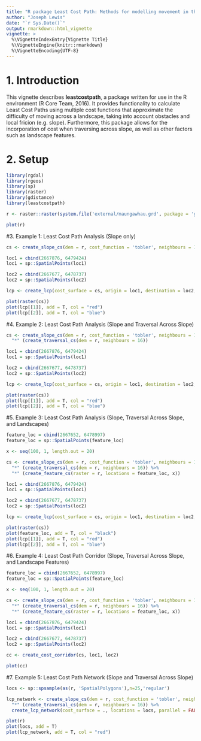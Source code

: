 ---
title: "R package Least Cost Path: Methods for modelling movement in the landscape"
author: "Joseph Lewis"
date: "`r Sys.Date()`"
output: rmarkdown::html_vignette
vignette: >
  %\VignetteIndexEntry{Vignette Title}
  %\VignetteEngine{knitr::rmarkdown}
  %\VignetteEncoding{UTF-8}
---

# 1. Introduction

This vignette describes <b>leastcostpath</b>, a package written for use in the R environment (R Core Team, 2016). It provides functionality to calculate Least Cost Paths using multiple cost functions that approximate the difficulty of moving across a landscape, taking into account obstacles and local fricion (e.g. slope). Furthermore, this package allows for the incorporation of cost when traversing across slope, as well as other factors such as landscape features. 

# 2. Setup

```{r libraries, echo = TRUE, message= FALSE, warning= FALSE}
library(rgdal)
library(rgeos)
library(sp)
library(raster)
library(gdistance)
library(leastcostpath)
```

```{r raster, echo = TRUE,  fig.height = 6, fig.width = 6, warning = FALSE}
r <- raster::raster(system.file('external/maungawhau.grd', package = 'gdistance'))

plot(r)
```

#3. Example 1: Least Cost Path Analysis (Slope only)

```{r slope_cs, echo = TRUE,  fig.height = 6, fig.width = 6, warning = FALSE}
cs <- create_slope_cs(dem = r, cost_function = 'tobler', neighbours = 16)
```

```{r lcp, echo = TRUE,  fig.height = 6, fig.width = 6, warning = FALSE}

loc1 = cbind(2667876, 6479424)
loc1 = sp::SpatialPoints(loc1)

loc2 = cbind(2667677, 6478737)
loc2 = sp::SpatialPoints(loc2)

lcp <- create_lcp(cost_surface = cs, origin = loc1, destination = loc2, directional = FALSE)

plot(raster(cs))
plot(lcp[[1]], add = T, col = "red")
plot(lcp[[2]], add = T, col = "blue")
```

#4. Example 2: Least Cost Path Analysis (Slope and Traversal Across Slope)

```{r slope_traverse_cs, echo = TRUE,  fig.height = 6, fig.width = 6, warning = FALSE}
cs <- create_slope_cs(dem = r, cost_function = 'tobler', neighbours = 16) %>%
  "*" (create_traversal_cs(dem = r, neighbours = 16))
```

```{r lcp_2, echo = TRUE,  fig.height = 6, fig.width = 6, warning = FALSE}

loc1 = cbind(2667876, 6479424)
loc1 = sp::SpatialPoints(loc1)

loc2 = cbind(2667677, 6478737)
loc2 = sp::SpatialPoints(loc2)

lcp <- create_lcp(cost_surface = cs, origin = loc1, destination = loc2, directional = FALSE)

plot(raster(cs))
plot(lcp[[1]], add = T, col = "red")
plot(lcp[[2]], add = T, col = "blue")
```

#5. Example 3: Least Cost Path Analysis (Slope, Traversal Across Slope, and Landscapes)

```{r slope_traverse_feature_cs, echo = TRUE,  fig.height = 6, fig.width = 6, warning = FALSE}
feature_loc = cbind(2667652, 6478997)
feature_loc = sp::SpatialPoints(feature_loc)

x <- seq(100, 1, length.out = 20)

cs <- create_slope_cs(dem = r, cost_function = 'tobler', neighbours = 16) %>%
  "*" (create_traversal_cs(dem = r, neighbours = 16)) %>%
  "*" (create_feature_cs(raster = r, locations = feature_loc, x))
```

```{r lcp_3, echo = TRUE,  fig.height = 6, fig.width = 6, warning = FALSE}

loc1 = cbind(2667876, 6479424)
loc1 = sp::SpatialPoints(loc1)

loc2 = cbind(2667677, 6478737)
loc2 = sp::SpatialPoints(loc2)

lcp <- create_lcp(cost_surface = cs, origin = loc1, destination = loc2, directional = FALSE)

plot(raster(cs))
plot(feature_loc, add = T, col = "black")
plot(lcp[[1]], add = T, col = "red")
plot(lcp[[2]], add = T, col = "blue")
```

#6. Example 4: Least Cost Path Corridor (Slope, Traversal Across Slope, and Landscape Features)

```{r slope_traverse_feature_cc, echo = TRUE,  fig.height = 6, fig.width = 6, warning = FALSE}
feature_loc = cbind(2667652, 6478997)
feature_loc = sp::SpatialPoints(feature_loc)

x <- seq(100, 1, length.out = 20)

cs <- create_slope_cs(dem = r, cost_function = 'tobler', neighbours = 16) %>%
  "*" (create_traversal_cs(dem = r, neighbours = 16)) %>%
  "*" (create_feature_cs(raster = r, locations = feature_loc, x))
```

```{r cc, echo = TRUE,  fig.height = 6, fig.width = 6, warning = FALSE}

loc1 = cbind(2667876, 6479424)
loc1 = sp::SpatialPoints(loc1)

loc2 = cbind(2667677, 6478737)
loc2 = sp::SpatialPoints(loc2)

cc <- create_cost_corridor(cs, loc1, loc2)

plot(cc)
```

#7. Example 5: Least Cost Path Network (Slope and Traversal Across Slope)

```{r slope_traverse_feature_ntwk, echo = TRUE,  fig.height = 6, fig.width = 6, warning = FALSE}
locs <- sp::spsample(as(r, 'SpatialPolygons'),n=25,'regular')

lcp_network <- create_slope_cs(dem = r, cost_function = 'tobler', neighbours = 16) %>%
  "*" (create_traversal_cs(dem = r, neighbours = 16)) %>%
  create_lcp_network(cost_surface = ., locations = locs, parallel = FALSE)

plot(r)
plot(locs, add = T)
plot(lcp_network, add = T, col = "red")
```
















